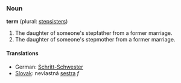 === Noun ===
'''term''' (plural: [[stepsisters]])

#The daughter of someone's stepfather from a former marriage.
#The daughter of someone's stepmother from a former marriage.

==== Translations ====
*German: [[Schritt-Schwester]]
*[[Slovak]]: nevlastná [[sestra]] ''f''